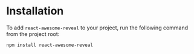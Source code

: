 # Installation

To add `react-awesome-reveal` to your project, run the following command from the project root:

```bash npm2yarn
npm install react-awesome-reveal
```
